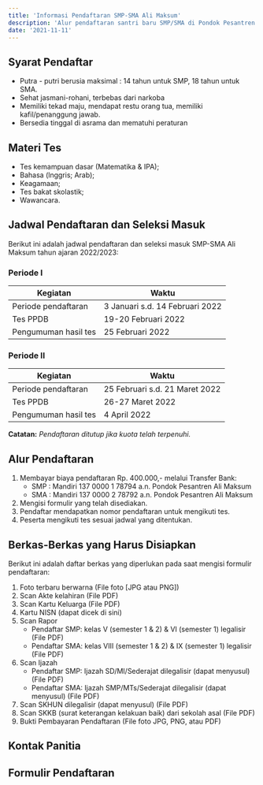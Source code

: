 ```yaml
---
title: 'Informasi Pendaftaran SMP-SMA Ali Maksum'
description: 'Alur pendaftaran santri baru SMP/SMA di Pondok Pesantren Ali Maksum Krapyak, Yogyakarta'
date: '2021-11-11'
---
```


<LinkButton link1 = "Mendaftar SMP" link2 = "Mendaftar SMA" href1 = "https://docs.google.com/forms/d/e/1FAIpQLSe6OtuqCdQxbieEhqgbN9L3wjg_as4dX8bHMcE40fJDuSqMhw/viewform?usp=sf_link" href2 = "https://docs.google.com/forms/d/e/1FAIpQLScgxcGBniyj7qxJY8YDsQn-4bSmk-zAp5Cr0WciggvZze05UA/viewform?usp=sf_link" />

## Syarat Pendaftar 
- Putra - putri berusia maksimal : 14 tahun untuk SMP, 18 tahun untuk SMA.
- Sehat jasmani-rohani, terbebas dari narkoba
- Memiliki tekad maju, mendapat restu orang tua, memiliki kafil/penanggung jawab.
- Bersedia tinggal di asrama dan mematuhi peraturan 

## Materi Tes
- Tes kemampuan dasar (Matematika & IPA);
- Bahasa (lnggris; Arab);
- Keagamaan;
- Tes bakat skolastik;
- Wawancara.

## Jadwal Pendaftaran dan Seleksi Masuk
Berikut ini adalah jadwal pendaftaran dan seleksi masuk SMP-SMA Ali Maksum tahun ajaran 2022/2023:

### Periode I

| Kegiatan | Waktu |
| ----------- | ----------- |
| Periode pendaftaran | 3 Januari s.d. 14 Februari 2022 |
| Tes PPDB | 19-20 Februari 2022 |
| Pengumuman hasil tes | 25 Februari 2022 |
	
### Periode II

| Kegiatan | Waktu |
| ----------- | ----------- |
| Periode pendaftaran | 25 Februari s.d. 21 Maret 2022 |
| Tes PPDB | 26-27 Maret 2022 |
| Pengumuman hasil tes | 4 April 2022 |

**Catatan:**
_Pendaftaran ditutup jika kuota telah terpenuhi._

## Alur Pendaftaran

1. Membayar biaya pendaftaran Rp. 400.000,- melalui Transfer Bank:
    - SMP : Mandiri 137 0000 1 78794 a.n. Pondok Pesantren Ali Maksum
    - SMA : Mandiri 137 0000 2 78792 a.n. Pondok Pesantren Ali Maksum
2. Mengisi formulir yang telah disediakan.
3. Pendaftar mendapatkan nomor pendaftaran untuk mengikuti tes.
4. Peserta mengikuti tes sesuai jadwal yang ditentukan.

## Berkas-Berkas yang Harus Disiapkan

Berikut ini adalah daftar berkas yang diperlukan pada saat mengisi formulir pendaftaran:
1. Foto terbaru berwarna (File foto [JPG atau PNG])
1. Scan Akte kelahiran (File PDF)
1. Scan Kartu Keluarga (File PDF)
1. Kartu NISN (dapat dicek di sini)
1. Scan Rapor
    - Pendaftar SMP: kelas V (semester 1 & 2) & VI (semester 1) legalisir (File PDF)
    - Pendaftar SMA: kelas VIII (semester 1 & 2) & IX (semester 1) legalisir (File PDF)
1. Scan Ijazah
    - Pendaftar SMP: Ijazah SD/MI/Sederajat dilegalisir (dapat menyusul) (File PDF)
    - Pendaftar SMA: Ijazah SMP/MTs/Sederajat dilegalisir (dapat menyusul) (File PDF)
1. Scan SKHUN dilegalisir (dapat menyusul) (File PDF)
1. Scan SKKB (surat keterangan kelakuan baik) dari sekolah asal (File PDF)
1. Bukti Pembayaran Pendaftaran (File foto JPG, PNG, atau PDF)

## Kontak Panitia
<LinkButton link1 = "WA Admin 1" link2 = "WA Admin 2" href1 = "https://wa.me/628112955301" href2 = "https://wa.me/628112955302" />

## Formulir Pendaftaran
<LinkButton link1 = "Mendaftar SMP" link2 = "Mendaftar SMA" href1 = "https://docs.google.com/forms/d/e/1FAIpQLSe6OtuqCdQxbieEhqgbN9L3wjg_as4dX8bHMcE40fJDuSqMhw/viewform?usp=sf_link" href2 = "https://docs.google.com/forms/d/e/1FAIpQLScgxcGBniyj7qxJY8YDsQn-4bSmk-zAp5Cr0WciggvZze05UA/viewform?usp=sf_link" />